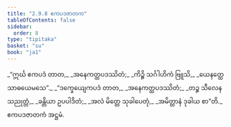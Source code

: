 ```yaml
---
title: "2.9.8 ဧကပဒဇာတက"
tableOfContents: false
sidebar:
  order: 8
type: "tipitaka"
basket: "su"
book: "ja1"
---
```



<DynamicBreadcrumb />

<Division number="175" book="ja1" e="ch" v="22" p="66">

<Paragraph number="623" type="verses" book="ja1">
_“ဣင်္ဃ ဧကပဒံ တာတ,_  
_အနေကတ္ထပဒဿိတံ;_  
_ကိဉ္စိ သင်္ဂါဟိကံ ဗြူသိ,_  
_ယေနတ္ထေ သာဓယေမသေ”._  

</Paragraph>

</Division>
<Division number="176" book="ja1" e="ch" v="22" p="66">

<Paragraph number="624" type="verses" book="ja1">
_“ဒက္ခေယျေကပဒံ တာတ,_  
_အနေကတ္ထပဒဿိတံ;_  
_တဉ္စ သီလေန သညုတ္တံ,_  
_ခန္တိယာ ဥပပါဒိတံ;_  
_အလံ မိတ္တေ သုခါပေတုံ,_  
_အမိတ္တာနံ ဒုခါယ စာ”တိ._  


</Paragraph>
</Division>

<Paragraph number="625" type="center" book="ja1">
ဧကပဒဇာတကံ အဋ္ဌမံ.
</Paragraph>